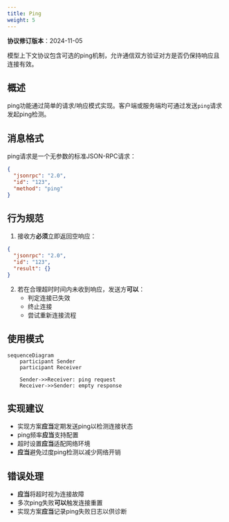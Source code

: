 ```yaml
---
title: Ping
weight: 5
---
```


<Info>**协议修订版本**：2024-11-05</Info>

模型上下文协议包含可选的ping机制，允许通信双方验证对方是否仍保持响应且连接有效。

## 概述

ping功能通过简单的请求/响应模式实现。客户端或服务端均可通过发送`ping`请求发起ping检测。

## 消息格式

ping请求是一个无参数的标准JSON-RPC请求：

```json
{
  "jsonrpc": "2.0",
  "id": "123",
  "method": "ping"
}
```

## 行为规范

1. 接收方**必须**立即返回空响应：

```json
{
  "jsonrpc": "2.0",
  "id": "123",
  "result": {}
}
```

2. 若在合理超时时间内未收到响应，发送方**可以**：
   - 判定连接已失效
   - 终止连接
   - 尝试重新连接流程

## 使用模式

```mermaid
sequenceDiagram
    participant Sender
    participant Receiver

    Sender->>Receiver: ping request
    Receiver->>Sender: empty response
```

## 实现建议

- 实现方案**应当**定期发送ping以检测连接状态
- ping频率**应当**支持配置
- 超时设置**应当**适配网络环境
- **应当**避免过度ping检测以减少网络开销

## 错误处理

- **应当**将超时视为连接故障
- 多次ping失败**可以**触发连接重置
- 实现方案**应当**记录ping失败日志以供诊断